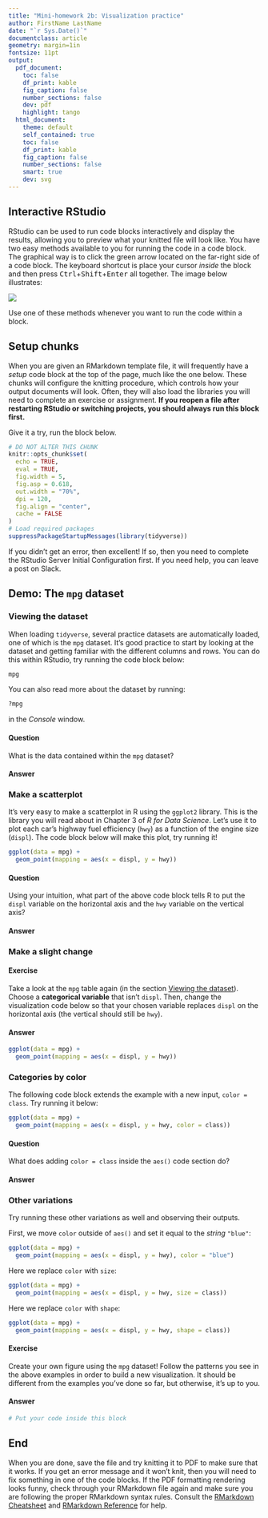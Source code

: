 ```yaml
---
title: "Mini-homework 2b: Visualization practice"
author: FirstName LastName
date: "`r Sys.Date()`"
documentclass: article
geometry: margin=1in
fontsize: 11pt
output:
  pdf_document:
    toc: false
    df_print: kable
    fig_caption: false
    number_sections: false
    dev: pdf
    highlight: tango
  html_document:
    theme: default
    self_contained: true
    toc: false
    df_print: kable
    fig_caption: false
    number_sections: false
    smart: true
    dev: svg
---
```


## Interactive RStudio

RStudio can be used to run code blocks interactively and display the results,
allowing you to preview what your knitted file will look like. You have two easy
methods available to you for running the code in a code block. The graphical way
is to click the green arrow located on the far-right side of a code block. The
keyboard shortcut is place your cursor *inside* the block and then press
<kbd>Ctrl</kbd>+<kbd>Shift</kbd>+<kbd>Enter</kbd> all together. The image below
illustrates:

![](img/rstudio_running_code_blocks.png)

Use one of these methods whenever you want to run the code within a block.

## Setup chunks

When you are given an RMarkdown template file, it will frequently have a
*setup* code block at the top of the page, much like the one below. These
chunks will configure the knitting procedure, which controls how your output
documents will look. Often, they will also load the libraries you will need to
complete an exercise or assignment. **If you reopen a file after restarting
RStudio or switching projects, you should always run this block first.**

Give it a try, run the block below.

```r
# DO NOT ALTER THIS CHUNK
knitr::opts_chunk$set(
  echo = TRUE,
  eval = TRUE,
  fig.width = 5,
  fig.asp = 0.618,
  out.width = "70%",
  dpi = 120,
  fig.align = "center",
  cache = FALSE
)
# Load required packages
suppressPackageStartupMessages(library(tidyverse))
```

If you didn't get an error, then excellent! If so, then you need to complete the
RStudio Server Initial Configuration first. If you need help, you can leave a
post on Slack.

## Demo: The `mpg` dataset

### Viewing the dataset

When loading `tidyverse`, several practice datasets are automatically loaded,
one of which is the `mpg` dataset. It's good practice to start by looking at
the dataset and getting familiar with the different columns and rows. You can
do this within RStudio, try running the code block below:

```r
mpg
```

You can also read more about the dataset by running:

```r
?mpg
```

in the *Console* window.

#### Question

What is the data contained within the `mpg` dataset?

#### Answer

<!-- Write your answer below this line -->


### Make a scatterplot

It's very easy to make a scatterplot in R using the `ggplot2` library. This is
the library you will read about in Chapter 3 of *R for Data Science*. Let's use
it to plot each car's highway fuel efficiency (`hwy`) as a function of the
engine size (`displ`). The code block below will make this plot, try running
it!

```r
ggplot(data = mpg) +
  geom_point(mapping = aes(x = displ, y = hwy))
```

#### Question

Using your intuition, what part of the above code block tells R to put the
`displ` variable on the horizontal axis and the `hwy` variable on the vertical
axis?

#### Answer

<!-- Write your answer below this line -->


### Make a slight change

#### Exercise

Take a look at the `mpg` table again (in the section [Viewing the
dataset](#viewing-the-dataset)). Choose a **categorical variable** that isn't
`displ`. Then, change the visualization code below so that your chosen variable
replaces `displ` on the horizontal axis (the vertical should still be `hwy`).

#### Answer

<!-- Write the variable you chose below this line -->


<!-- Modify the code below in order to complete the exercise -->

```r
ggplot(data = mpg) +
  geom_point(mapping = aes(x = displ, y = hwy))
```

### Categories by color

The following code block extends the example with a new input, `color = class`.
Try running it below:

```r
ggplot(data = mpg) +
  geom_point(mapping = aes(x = displ, y = hwy, color = class))
```

#### Question

What does adding `color = class` inside the `aes()` code section do?

#### Answer

<!-- Write your answer below -->

### Other variations

Try running these other variations as well and observing their outputs.

First, we move `color` outside of `aes()` and set it equal to the *string*
`"blue"`:

```r
ggplot(data = mpg) +
  geom_point(mapping = aes(x = displ, y = hwy), color = "blue")
```

Here we replace `color` with `size`:

```r
ggplot(data = mpg) +
  geom_point(mapping = aes(x = displ, y = hwy, size = class))
```

Here we replace `color` with `shape`:

```r
ggplot(data = mpg) +
  geom_point(mapping = aes(x = displ, y = hwy, shape = class))
```

#### Exercise

Create your own figure using the `mpg` dataset! Follow the patterns you see in
the above examples in order to build a new visualization. It should be
different from the examples you've done so far, but otherwise, it's up to you.

#### Answer

```r
# Put your code inside this block
```

## End

When you are done, save the file and try knitting it to PDF to make sure that it
works. If you get an error message and it won't knit, then you will need to fix
something in one of the code blocks. If the PDF formatting rendering looks
funny, check through your RMarkdown file again and make sure you are following
the proper RMarkdown syntax rules. Consult the [RMarkdown
Cheatsheet](https://github.com/rstudio/cheatsheets/raw/master/rmarkdown-2.0.pdf)
and [RMarkdown
Reference](https://www.rstudio.com/wp-content/uploads/2015/03/rmarkdown-reference.pdf)
for help.
